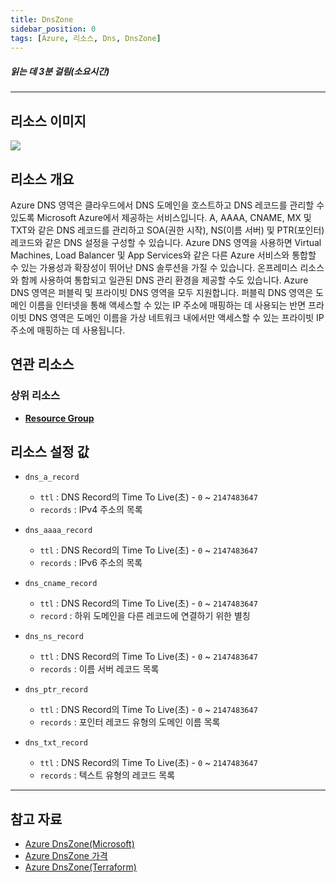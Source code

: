 ```yaml
---
title: DnsZone
sidebar_position: 0
tags: [Azure, 리소스, Dns, DnsZone]
---
```





##### 읽는 데 3분 걸림(소요시간)

*****

## 리소스 이미지
<img src={icon} />

## 리소스 개요
Azure DNS 영역은 클라우드에서 DNS 도메인을 호스트하고 DNS 레코드를 관리할 수 있도록 Microsoft Azure에서 제공하는 서비스입니다. 
A, AAAA, CNAME, MX 및 TXT와 같은 DNS 레코드를 관리하고 SOA(권한 시작), NS(이름 서버) 및 PTR(포인터) 레코드와 같은 DNS 설정을 구성할 수 있습니다.
Azure DNS 영역을 사용하면 Virtual Machines, Load Balancer 및 App Services와 같은 다른 Azure 서비스와 통합할 수 있는 가용성과 확장성이 뛰어난 DNS 솔루션을 가질 수 있습니다. 
온프레미스 리소스와 함께 사용하여 통합되고 일관된 DNS 관리 환경을 제공할 수도 있습니다.
Azure DNS 영역은 퍼블릭 및 프라이빗 DNS 영역을 모두 지원합니다. 
퍼블릭 DNS 영역은 도메인 이름을 인터넷을 통해 액세스할 수 있는 IP 주소에 매핑하는 데 사용되는 반면 프라이빗 DNS 영역은 도메인 이름을 가상 네트워크 내에서만 액세스할 수 있는 프라이빗 IP 주소에 매핑하는 데 사용됩니다.


## 연관 리소스
### 상위 리소스
- [**Resource Group**](https://docs.cstudio.app/docs/resource/azure/Base/ResourceGroup)



## 리소스 설정 값
- ```dns_a_record```
  + ```ttl``` : DNS Record의 Time To Live(초) - ```0``` ~ ```2147483647```
  + ```records``` : IPv4 주소의 목록

- ```dns_aaaa_record```
  + ```ttl``` : DNS Record의 Time To Live(초) - ```0``` ~ ```2147483647```
  + ```records``` : IPv6 주소의 목록

- ```dns_cname_record```
  + ```ttl``` : DNS Record의 Time To Live(초) - ```0``` ~ ```2147483647```
  + ```record``` : 하위 도메인을 다른 레코드에 연결하기 위한 별칭

- ```dns_ns_record```
  + ```ttl``` : DNS Record의 Time To Live(초) - ```0``` ~ ```2147483647```
  + ```records``` : 이름 서버 레코드 목록

- ```dns_ptr_record```
  + ```ttl``` : DNS Record의 Time To Live(초) - ```0``` ~ ```2147483647```
  + ```records``` : 포인터 레코드 유형의 도메인 이름 목록

- ```dns_txt_record```
  + ```ttl``` : DNS Record의 Time To Live(초) - ```0``` ~ ```2147483647```
  + ```records``` : 텍스트 유형의 레코드 목록


*****
## 참고 자료
- [Azure DnsZone(Microsoft)](https://learn.microsoft.com/ko-kr/azure/dns/dns-overview)
- [Azure DnsZone 가격](https://azure.microsoft.com/en-us/pricing/details/dns/) 
- [Azure DnsZone(Terraform)](https://registry.terraform.io/providers/hashicorp/azurerm/latest/docs/resources/dns_zone)

